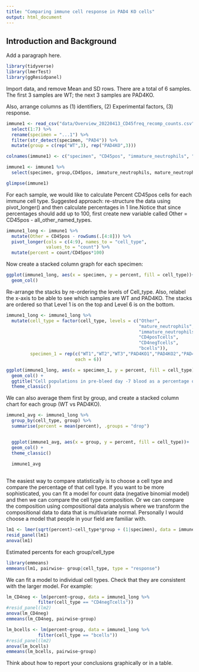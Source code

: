 ```yaml
---
title: "Comparing immune cell response in PAD4 KO cells"
output: html_document
---
```


## Introduction and Background

Add a paragraph here.

```r
library(tidyverse)
library(lmerTest)
library(ggResidpanel)
```

Import data, and remove Mean and SD rows. There are a total of 6 samples.
The first 3 samples are WT; the next 3 samples are PAD4KO.

Also, arrange columns as (1) identifiers, (2) Experimental factors, (3) response.

```r
immune1 <- read_csv("data/Overview_20220413_CD45freq_recomp_counts.csv") %>%
  select(1:7) %>%
  rename(specimen = "...1") %>%
  filter(str_detect(specimen, "PAD4")) %>%
  mutate(group = c(rep("WT",3), rep("PAD4KO",3)))

colnames(immune1) <- c("specimen", "CD45pos", "immature_neutrophils", "mature_neutrophils", "bcells", "CD4posTcells", "CD4negTcells", "group")

immune1 <- immune1 %>%
  select(specimen, group,CD45pos, immature_neutrophils, mature_neutrophils, bcells, CD4posTcells, CD4negTcells )

glimpse(immune1)
```


For each sample, we would like to calculate Percent CD45pos cells for each immune cell type. 
Suggested approach: re-structure the data using pivot_longer() and then calculate percentages in 1 line.Notice that since percentages should add up to 100, first create new variable called Other = CD45pos - all_other_named_types.
```r
immune1_long <- immune1 %>%
  mutate(Other = CD45pos - rowSums(.[4:8])) %>%
  pivot_longer(cols = c(4:9), names_to = "cell_type",
               values_to = "count") %>%
  mutate(percent = count/CD45pos*100)
```

Now create a stacked column graph for each specimen:
```r
ggplot(immune1_long, aes(x = specimen, y = percent, fill = cell_type))+
  geom_col()
```

Re-arrange the stacks by re-ordering the levels of Cell_type. Also, relabel the x-axis to be able to see which samples are WT and PAD4KO. The stacks are ordered so that Level 1 is on the top and Level 6 is on the bottom. 
```r
immune1_long <- immune1_long %>%
  mutate(cell_type = factor(cell_type, levels = c("Other",
                                                  "mature_neutrophils",
                                                  "immature_neutrophils",
                                                  "CD4posTcells",
                                                  "CD4negTcells",
                                                  "bcells")),
         specimen_1 = rep(c("WT1","WT2","WT3","PAD4KO1","PAD4KO2","PAD4KO3"),
                          each = 6))

ggplot(immune1_long, aes(x = specimen_1, y = percent, fill = cell_type))+
  geom_col() +
  ggtitle("Cell populations in pre-bleed day -7 blood as a percentage of CD45+ cells") +
  theme_classic()
```

We can also average them first by group, and create a stacked column chart for each group (WT vs PAD4KO). 
```r
immune1_avg <- immune1_long %>%
  group_by(cell_type, group) %>%
  summarise(percent = mean(percent), .groups = "drop") 


  ggplot(immune1_avg, aes(x = group, y = percent, fill = cell_type))+
  geom_col() +
  theme_classic()
  
  immune1_avg
  
```

The easiest way to compare statistically is to choose a cell type and compare the percentage of that cell type. If you want to be more sophisticated, you can fit a model for count data (negative binomial model) and then we can compare the cell type composition. Or we can compare the composition using compositional data analysis where we transform the compositional data to data that is multivariate normal. Personally I would choose a model that people in your field are familiar with.

```r
lm1 <- lmer(sqrt(percent)~cell_type*group + (1|specimen), data = immune1_long)
resid_panel(lm1)
anova(lm1)
```


Estimated percents for each group/cell_type
```r
library(emmeans)
emmeans(lm1, pairwise~ group|cell_type, type = "response")
```


We can fit a model to individual cell types. Check that they are consistent with the larger model. For example:
```r
lm_CD4neg <- lm(percent~group, data = immune1_long %>%
            filter(cell_type == "CD4negTcells"))
#resid_panel(lm2)
anova(lm_CD4neg)
emmeans(lm_CD4neg, pairwise~group)
```

```r
lm_bcells <- lm(percent~group, data = immune1_long %>%
            filter(cell_type == "bcells"))
#resid_panel(lm2)
anova(lm_bcells)
emmeans(lm_bcells, pairwise~group)
```

Think about how to report your conclusions graphically or in a table.